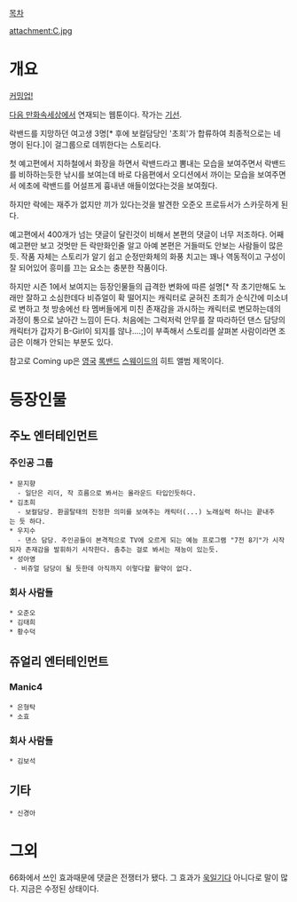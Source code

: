[[목차]]

attachment:C.jpg

= 개요 =

[http://cartoon.media.daum.net/webtoon/view/commingup 커밍업!]

[[다음 만화속세상]]에서 연재되는 웹툰이다. 작가는 [[기선]].

락밴드를 지망하던 여고생 3명[* 후에 보컬담당인 '초희'가 합류하여 최종적으로는 네 명이 된다.]이 걸그룹으로 데뷔한다는 스토리다.

첫 예고편에서 지하철에서 화장을 하면서 락밴드라고 뽐내는 모습을 보여주면서 락밴드를 비하하는듯한 낚시를 보여는데 바로 다음편에서 오디션에서 까이는 모습을 보여주면서 에초에 락밴드를 어설프게 흉내낸 애들이었다는것을 보여줬다.

하지만 락에는 재주가 없지만 끼가 있다는것을 발견한 오준오 프로듀서가 스카웃하게 된다.

예고편에서 400개가 넘는 댓글이 달린것이 비해서 본편의 댓글이 너무 저조하다.
어째 예고편만 보고 것멋만 든 락만화인줄 알고 아예 본편은 거들떠도 안보는 사람들이 많은듯. 작품 자체는 스토리가 알기 쉽고 순정만화체의 화풍 치고는 꽤나 역동적이고 구성이 잘 되어있어 흥미를 끄는 요소는 충분한 작품이다.

하지만 시즌 1에서 보여지는 등장인물들의 급격한 변화에 따른 설명[* 작 초기만해도 노래만 잘하고 소심한데다 비쥬얼이 확 떨어지는 캐릭터로 굳혀진 초희가 순식간에 미소녀로 변하고 첫 방송에선 타 멤버들에게 미친 존재감을 과시하는 캐릭터로 변모하는데의 과정이 통으로 날아간 느낌이 든다. 처음에는 그럭저럭 안무를 잘 따라하던 댄스 담당의 캐릭터가 갑자기 B-Girl이 되지를 않나....;]이 부족해서 스토리를 살펴본 사람이라면 조금은 이해가 안되는 부분도 있다.


참고로 Coming up은 [[영국]] [[록밴드]] [[스웨이드]]의 히트 앨범 제목이다. 

= 등장인물 =
== 주노 엔터테인먼트 ==
=== 주인공 그룹 ===
 * 문지향 
   - 일단은 리더, 작 흐름으로 봐서는 올라운드 타입인듯하다.
 * 김초희 
   - 보컬담당. 환골탈태의 진정한 의미를 보여주는 캐릭터(...) 노래실력 하나는 끝내주는 듯 하다.
 * 우지수
   - 댄스 담당. 주인공들이 본격적으로 TV에 오르게 되는 예능 프로그램 "7전 8기"가 시작되자 존재감을 발휘하기 시작한다. 춤추는 걸로 봐서는 재능이 있는듯.
 * 성아영
  - 비쥬얼 담당이 될 듯한데 아직까지 이렇다할 활약이 없다.
=== 회사 사람들 ===
 * 오준오
 * 김태희
 * 황수덕
== 쥬얼리 엔터테인먼트 == 
=== Manic4 ===
 * 은형탁
 * 소효
=== 회사 사람들 ===
 * 김보석

== 기타 ==
 * 신경아

= 그외 =
66화에서 쓰인 효과때문에 댓글은 전쟁터가 됐다. 그 효과가 [[욱일기]]다 아니다로 말이 많다. 지금은 수정된 상태이다.
